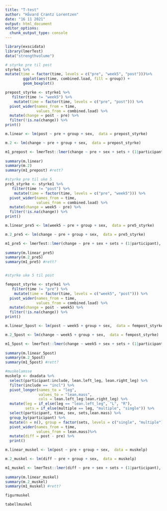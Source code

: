 ```yaml
---
title: "T-test"
author: "Håvard Crantz Lorentzen"
date: "16 11 2021"
output: html_document
editor_options: 
  chunk_output_type: console
---
```


```r
library(exscidata)
library(lmerTest)
data("strengthvolume")

# styrke pre til post
styrke1 %>%
mutate(time = factor(time, levels = c("pre", "week5", "post")))%>%
        ggplot(aes(time, combined.load, fill = group)) + 
        geom_boxplot() 

prepost_styrke <- styrke1 %>%
   filter(time != "week5") %>%
    mutate(time = factor(time, levels = c("pre", "post"))) %>% 
  pivot_wider(names_from = time, 
              values_from = combined.load) %>%
  mutate(change = post - pre) %>%
  filter(!is.na(change)) %>%
print()

m.linear <- lm(post ~ pre + group + sex,  data = prepost_styrke)

m.2 <- lm(change ~ pre + group + sex,  data = prepost_styrke)

m1_prepost <- lmerTest::lmer(change ~ pre + sex + sets + (1|participant), data = prepost_styrke)
  
summary(m.linear)
summary(m.2)
summary(m1_prepost) #rett?

#styrke pre til uke 5
pre5_styrke <- styrke1 %>%
   filter(time != "post") %>%
    mutate(time = factor(time, levels = c("pre", "week5"))) %>% 
  pivot_wider(names_from = time, 
              values_from = combined.load) %>%
  mutate(change = week5 - pre) %>%
  filter(!is.na(change)) %>%
print()

m.linear_pre5 <- lm(week5 ~ pre + group + sex,  data = pre5_styrke)

m.2_pre5 <- lm(change ~ pre + group + sex,  data = pre5_styrke)

m1_pre5 <- lmerTest::lmer(change ~ pre + sex + sets + (1|participant), data = pre5_styrke)
  
summary(m.linear_pre5)
summary(m.2_pre5)
summary(m1_pre5) #rett?


#styrke uke 5 til post

fempost_styrke <- styrke1 %>%
   filter(time != "pre") %>%
    mutate(time = factor(time, levels = c("week5", "post"))) %>% 
  pivot_wider(names_from = time, 
              values_from = combined.load) %>%
  mutate(change = post - week5) %>%
  filter(!is.na(change)) %>%
print()

m.linear_5post <- lm(post ~ week5 + group + sex,  data = fempost_styrke)

m.2_5post <- lm(change ~ week5 + group + sex,  data = fempost_styrke)

m1_5post <- lmerTest::lmer(change ~ week5 + sex + sets + (1|participant), data = fempost_styrke)
  
summary(m.linear_5post)
summary(m.2_5post)
summary(m1_5post) #rett?

#muskelamsse
muskelp <- dxadata %>%
  select(participant:include, lean.left_leg, lean.right_leg) %>%
  filter(include == "incl") %>%
  pivot_longer(names_to = "leg", 
               values_to = "lean.mass", 
               cols = lean.left_leg:lean.right_leg) %>%
  mutate(leg = if_else(leg == "lean.left_leg", "L", "R"), 
         sets = if_else(multiple == leg, "multiple", "single")) %>%
  select(participant, time, sex, sets,lean.mass) %>%
  group_by(participant) %>%
  mutate(n = n(), group = factor(sets, levels = c("single", "multiple")), time = factor(time, levels = c("pre", "post"))) %>%
  pivot_wider(names_from = time, 
              values_from = lean.mass)%>%
  mutate(diff = post - pre) %>%
  print()

m.linear_muskel <- lm(post ~ pre + group + sex,  data = muskelp)

m.2_muskel <- lm(diff ~ pre + group + sex,  data = muskelp)

m1_muskel <- lmerTest::lmer(diff ~ pre + sex + sets + (1|participant), data = muskelp)
  
summary(m.linear_muskel)
summary(m.2_muskel)
summary(m1_muskel) #rett?

```

```r

figurmuskel


```

```r

tabellmuskel

```

